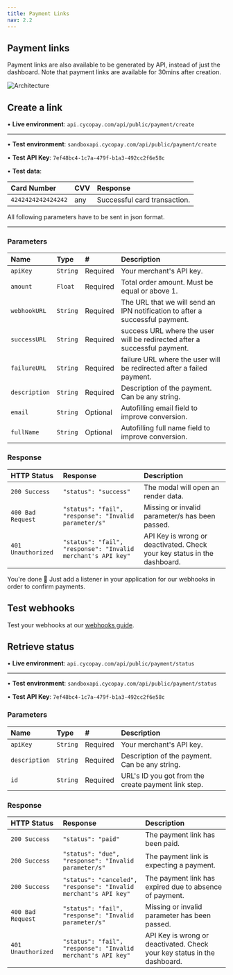 ```yaml
---
title: Payment Links
nav: 2.2
---
```




## Payment links

Payment links are also available to be generated by API, instead of just the dashboard.
Note that payment links are available for 30mins after creation.

![Architecture](/docs/v2/flow.png)




## Create a link






• **Live environment**: `api.cycopay.com/api/public/payment/create`

---

• **Test environment**: `sandboxapi.cycopay.com/api/public/payment/create`

• **Test API Key**: `7ef48bc4-1c7a-479f-b1a3-492cc2f6e58c`

• **Test data**:

| Card Number      | CVV                                                                                   | Response                            |
| :-------- | :------------------------------------------------------------------------------------- | :------------------------------------- |
| `4242424242424242` | any | Successful card transaction. |

All following parameters have to be sent in json format.

---

### Parameters

| Name      | Type                                                                                   | #      | Description                            |
| :-------- | :------------------------------------------------------------------------------------- | :-------- | :------------------------------------- |
| `apiKey` | `String` | Required | Your merchant's API key. |
| `amount` | `Float` | Required | Total order amount. Must be equal or above 1. |
| `webhookURL` | `String` | Required | The URL that we will send an IPN notification to after a successful payment. |
| `successURL` | `String` | Required | success URL where the user will be redirected after a successful payment. |
| `failureURL` | `String` | Required | failure URL where the user will be redirected after a failed payment. |
| `description` | `String` | Required | Description of the payment. Can be any string. |
| `email` | `String` | Optional | Autofilling email field to improve conversion. |
| `fullName` | `String` | Optional | Autofilling full name field to improve conversion. |

### Response

| HTTP Status      | Response                                                                                   | Description                            |
| :-------- | :------------------------------------------------------------------------------------- | :------------------------------------- |
| `200 Success` | `"status": "success"` | The modal will open an render data. |
| `400 Bad Request` | `"status": "fail", "response": "Invalid parameter/s"` | Missing or invalid parameter/s has been passed. |
| `401 Unauthorized` | `"status": "fail", "response": "Invalid merchant's API key"` | API Key is wrong or deactivated. Check your key status in the dashboard. |


 You're done 🥳 Just add a listener in your application for our webhooks in order to confirm payments.



## Test webhooks

Test your webhooks at our [webhooks guide](/javascript/v2/features/modal).








## Retrieve status

• **Live environment**: `api.cycopay.com/api/public/payment/status`

---

• **Test environment**: `sandboxapi.cycopay.com/api/public/payment/status`

• **Test API Key**: `7ef48bc4-1c7a-479f-b1a3-492cc2f6e58c`



### Parameters


| Name      | Type                                                                                   | #      | Description                            |
| :-------- | :------------------------------------------------------------------------------------- | :-------- | :------------------------------------- |
| `apiKey` | `String` | Required | Your merchant's API key. |
| `description` | `String` | Required | Description of the payment. Can be any string. |
| `id` | `String` | Required | URL's ID you got from the create payment link step. |

### Response

| HTTP Status      | Response                                                                                   | Description                            |
| :-------- | :------------------------------------------------------------------------------------- | :------------------------------------- |
| `200 Success` | `"status": "paid"` | 	The payment link has been paid. |
| `200 Success` | `"status": "due", "response": "Invalid parameter/s"` | The payment link is expecting a payment. |
| `200 Success` | `"status": "canceled", "response": "Invalid merchant's API key"` | The payment link has expired due to absence of payment. |
| `400 Bad Request` | `"status": "fail", "response": "Invalid parameter/s"` | Missing or invalid parameter has been passed. |
| `401 Unauthorized` | `"status": "fail", "response": "Invalid merchant's API key"` | API Key is wrong or deactivated. Check your key status in the dashboard. |



